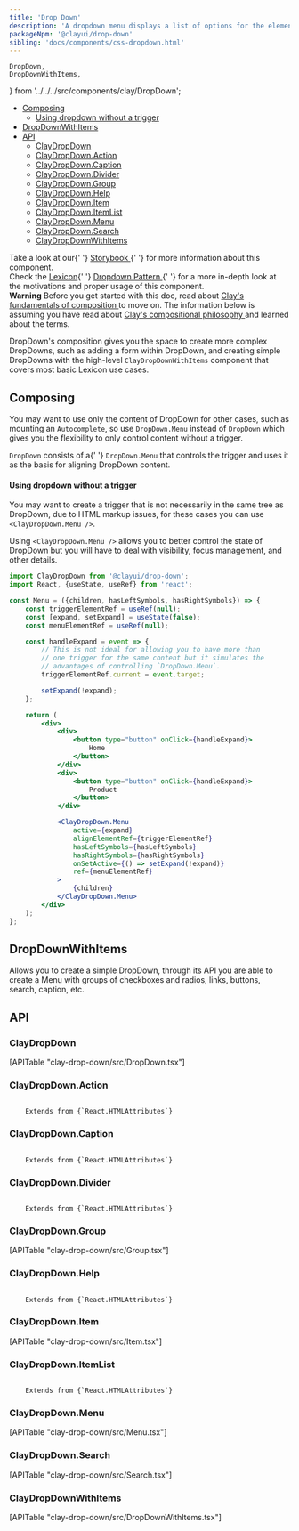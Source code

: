 ```yaml
---
title: 'Drop Down'
description: 'A dropdown menu displays a list of options for the element that triggers it.'
packageNpm: '@clayui/drop-down'
sibling: 'docs/components/css-dropdown.html'
---
```


	DropDown,
	DropDownWithItems,
} from '../../../src/components/clay/DropDown';

<div class="nav-toc-absolute">
<div class="nav-toc">

-   [Composing](#composing)
    -   [Using dropdown without a trigger](#using-dropdown-without-a-trigger)
-   [DropDownWithItems](#dropdownwithitems)
-   [API](#api)
    -   [ClayDropDown](#claydropdown)
    -   [ClayDropDown.Action](#claydropdown.action)
    -   [ClayDropDown.Caption](#claydropdown.caption)
    -   [ClayDropDown.Divider](#claydropdown.divider)
    -   [ClayDropDown.Group](#claydropdown.group)
    -   [ClayDropDown.Help](#claydropdown.help)
    -   [ClayDropDown.Item](#claydropdown.item)
    -   [ClayDropDown.ItemList](#claydropdown.itemlist)
    -   [ClayDropDown.Menu](#claydropdown.menu)
    -   [ClayDropDown.Search](#claydropdown.search)
    -   [ClayDropDownWithItems](#claydropdownwithitems)

</div>
</div>

<div class="clay-site-alert alert alert-warning">
	Take a look at our{' '}
	<a href="https://storybook-clayui.netlify.com/?path=/story/claydropdown--default">
		Storybook
	</a>{' '}
	for more information about this component.
</div>

<div class="clay-site-alert alert alert-info">
	Check the <a href="https://liferay.design/lexicon">Lexicon</a>{' '}
	<a href="https://liferay.design/lexicon/core-components/dropdowns/">
		Dropdown Pattern
	</a>{' '}
	for a more in-depth look at the motivations and proper usage of this
	component.
</div>

<div class="clay-site-alert alert alert-warning">
	<strong class="lead">Warning</strong>
	Before you get started with this doc, read about <a
		href="/docs/foundations/composing.html"
		target="_blank"
	>
		Clay's fundamentals of composition
	</a> to move on. The information below is assuming you have read about <a
		href="/docs/foundations/composing.html"
		target="_blank"
	>
		Clay's compositional philosophy
	</a> and learned about the terms.
</div>

DropDown's composition gives you the space to create more complex DropDowns, such as adding a form within DropDown, and creating simple DropDowns with the high-level `ClayDropDownWithItems` component that covers most basic Lexicon use cases.

<DropDown />

## Composing

You may want to use only the content of DropDown for other cases, such as mounting an `Autocomplete`, so use `DropDown.Menu` instead of `DropDown` which gives you the flexibility to only control content without a trigger.

<div class="clay-site-alert alert alert-warning">
	<code class="language-text">DropDown</code> consists of a{' '}
	<code class="language-text">DropDown.Menu</code> that controls the trigger
	and uses it as the basis for aligning DropDown content.
</div>

#### Using dropdown without a trigger

You may want to create a trigger that is not necessarily in the same tree as DropDown, due to HTML markup issues, for these cases you can use `<ClayDropDown.Menu />`.

Using `<ClayDropDown.Menu />` allows you to better control the state of DropDown but you will have to deal with visibility, focus management, and other details.

```jsx
import ClayDropDown from '@clayui/drop-down';
import React, {useState, useRef} from 'react';

const Menu = ({children, hasLeftSymbols, hasRightSymbols}) => {
	const triggerElementRef = useRef(null);
	const [expand, setExpand] = useState(false);
	const menuElementRef = useRef(null);

	const handleExpand = event => {
		// This is not ideal for allowing you to have more than
		// one trigger for the same content but it simulates the
		// advantages of controlling `DropDown.Menu`.
		triggerElementRef.current = event.target;

		setExpand(!expand);
	};

	return (
		<div>
			<div>
				<button type="button" onClick={handleExpand}>
					Home
				</button>
			</div>
			<div>
				<button type="button" onClick={handleExpand}>
					Product
				</button>
			</div>

			<ClayDropDown.Menu
				active={expand}
				alignElementRef={triggerElementRef}
				hasLeftSymbols={hasLeftSymbols}
				hasRightSymbols={hasRightSymbols}
				onSetActive={() => setExpand(!expand)}
				ref={menuElementRef}
			>
				{children}
			</ClayDropDown.Menu>
		</div>
	);
};
```

## DropDownWithItems

Allows you to create a simple DropDown, through its API you are able to create a Menu with groups of checkboxes and radios, links, buttons, search, caption, etc.

<DropDownWithItems />

## API

### ClayDropDown

<div>[APITable "clay-drop-down/src/DropDown.tsx"]</div>

### ClayDropDown.Action

<code class="list-api-item-type">
	Extends from {`React.HTMLAttributes<HTMLButtonElement>`}
</code>

### ClayDropDown.Caption

<code class="list-api-item-type">
	Extends from {`React.HTMLAttributes<HTMLDivElement>`}
</code>

### ClayDropDown.Divider

<code class="list-api-item-type">
	Extends from {`React.HTMLAttributes<HTMLLIElement>`}
</code>

### ClayDropDown.Group

<div>[APITable "clay-drop-down/src/Group.tsx"]</div>

### ClayDropDown.Help

<code class="list-api-item-type">
	Extends from {`React.HTMLAttributes<HTMLDivElement>`}
</code>

### ClayDropDown.Item

<div>[APITable "clay-drop-down/src/Item.tsx"]</div>

### ClayDropDown.ItemList

<code class="list-api-item-type">
	Extends from {`React.HTMLAttributes<HTMLUListElement>`}
</code>

### ClayDropDown.Menu

<div>[APITable "clay-drop-down/src/Menu.tsx"]</div>

### ClayDropDown.Search

<div>[APITable "clay-drop-down/src/Search.tsx"]</div>

### ClayDropDownWithItems

<div>[APITable "clay-drop-down/src/DropDownWithItems.tsx"]</div>
